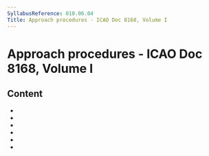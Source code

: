 ```yaml
---
SyllabusReference: 010.06.04
Title: Approach procedures - ICAO Doc 8168, Volume I
---
```


# Approach procedures - ICAO Doc 8168, Volume I

## Content

- <Link href="010.06.04.01" />
- <Link href="010.06.04.02" />
- <Link href="010.06.04.03" />
- <Link href="010.06.04.04" />
- <Link href="010.06.04.05" />
- <Link href="010.06.04.06" />
